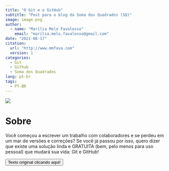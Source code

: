 ```yaml
---
title: "O Git e o GitHub"
subtitle: "Post para o blog do Soma dos Quadrados (SQ)"
image: image.png
author:
  - name: "Marília Melo Favalesso"
    email: "marilia.melo.favalesso@gmail.com"
date: "2021-08-17"
citation: 
  url: "http://www.mmfava.com"
  version: 1
categories:
  - Git
  - Github
  - Soma dos Quadrados
lang: pt-br
tags: 
  - PT-BR
---
```


![](image.png)

# Sobre

Você começou a escrever um trabalho com colaboradores e se perdeu em um mar de versões e correções? Se você já passou por isso, quero dizer que existe uma solução linda e GRATUITA (bem, pelo menos para uso pessoal) que mudará sua vida: Git e GitHub!

<button class="custom-button" onclick="window.location.href='https://somaquadrados.netlify.app/blog/introgithub/'">Texto original clicando aqui!</button>
